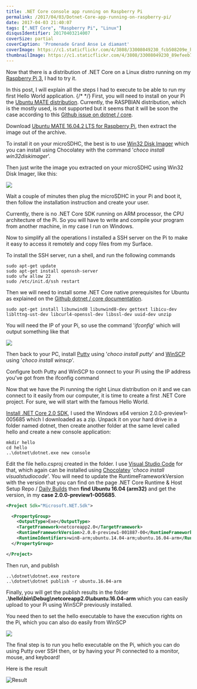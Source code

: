 ```yaml
---
title: .NET Core console app running on Raspberry Pi
permalink: /2017/04/03/Dotnet-Core-app-running-on-raspberry-pi/
date: 2017-04-03 21:40:07
tags: [".NET Core", "Raspberry Pi", "Linux"]
disqusIdentifier: 20170403214007
coverSize: partial
coverCaption: 'Promenade Grand Anse Le diamant'
coverImage: https://c1.staticflickr.com/4/3808/33008049230_fcb508209e_h.jpg
thumbnailImage: https://c1.staticflickr.com/4/3808/33008049230_89efeeb73d_q.jpg
---
```


Now that there is a distribution of .NET Core on a Linux distro running on my [Raspberry Pi 3](https://www.raspberrypi.org/products/raspberry-pi-3-model-b/), I had to try it.

In this post, I will explain all the steps I had to execute to be able to run my first Hello World application.
{/* <!-- more --> */}
First, you will need to install on your Pi the [Ubuntu MATE distribution](https://ubuntu-mate.org/raspberry-pi/). Currently, the RASPBIAN distribution, which is the mostly used, is not supported but it seems that it will be soon the case according to this [Github issue on dotnet / core](https://github.com/dotnet/core/issues/447).

Download [Ubuntu MATE 16.04.2 LTS for Raspberry Pi](https://ubuntu-mate.org/download/), then extract the image out of the archive.

To install it on your microSDHC, the best is to use [Win32 Disk Imager](https://chocolatey.org/packages/win32diskimager) which you can install using Chocolatey with the command '*choco install win32diskimager*'.

Then just write the image you extracted on your microSDHC using Win32 Disk Imager, like this:

![](https://c1.staticflickr.com/3/2822/32957708953_4ff95b973b_o.png)

Wait a couple of minutes then plug the microSDHC in your Pi and boot it, then follow the installation instruction and create your user.

Currently, there is no .NET Core SDK running on ARM processor, the CPU architecture of the Pi. So you will have to write and compile your program from another machine, in my case I run on Windows.

Now to simplify all the operations I installed a SSH server on the Pi to make it easy to access it remotely and copy files from my Surface.

To install the SSH server, run a shell, and run the following commands

```shell {data-file=installSSSHServer data-gist=75b6b70d1bcdc3b4caa030160dbcb018}
sudo apt-get update
sudo apt-get install openssh-server
sudo ufw allow 22
sudo /etc/init.d/ssh restart
```

Then we will need to install some .NET Core native prerequisites for Ubuntu as explained on the [Github dotnet / core documentation](https://github.com/dotnet/core/blob/master/Documentation/prereqs.md).

```shell {data-file=prerequisites data-gist=cf534c59a094654491e28b0d1701738a}
sudo apt-get install libunwind8 libunwind8-dev gettext libicu-dev liblttng-ust-dev libcurl4-openssl-dev libssl-dev uuid-dev unzip
```

You will need the IP of your Pi, so use the command '*ifconfig*' which will output something like that

![](https://c2.staticflickr.com/4/3816/32957721773_5f33093414_o.png)

Then back to your PC, install [Putty](https://chocolatey.org/packages/putty) using '*choco install putty*' and [WinSCP](https://chocolatey.org/packages/winscp) using '*choco install winscp*'.

Configure both Putty and WinSCP to connect to your Pi using the IP address you've got from the ifconfig command

Now that we have the Pi running the right Linux distribution on it and we can connect to it easily from our computer, it is time to create a first .NET Core project. For sure, we will start with the famous Hello World.

[Install .NET Core 2.0 SDK](https://github.com/dotnet/cli/tree/master), I used the Windows x64 version 2.0.0-preview1-005685 which I downloaded as a zip. Unpack it on your hard drive in a folder named dotnet, then create another folder at the same level called hello and create a new console application:

```shell {data-file=create_project data-gist=0b60cae1c6c10ccab6ed3f167e766cb5}
mkdir hello
cd hello
..\dotnet\dotnet.exe new console
```

Edit the file hello.csproj created in the folder. I use [Visual Studio Code](https://code.visualstudio.com/) for that, which again can be installed using [Chocolatey](https://chocolatey.org/packages/VisualStudioCode) '*choco install visualstudiocode*'. You will need to update the RuntimeFrameworkVersion with the version that you can find on the page .NET Core Runtime & Host Setup Repo / [Daily Builds](https://github.com/dotnet/core-setup#daily-builds) then **find Ubuntu 16.04 (arm32)** and get the version, in my **case 2.0.0-preview1-005685**.

```xml {data-file=hello.csproj data-gist=809deab02a08a52ee17f3cb03a7b39c1}
<Project Sdk="Microsoft.NET.Sdk">

  <PropertyGroup>
    <OutputType>Exe</OutputType>
    <TargetFramework>netcoreapp2.0</TargetFramework>
    <RuntimeFrameworkVersion>2.0.0-preview1-001887-00</RuntimeFrameworkVersion>
    <RuntimeIdentifiers>win8-arm;ubuntu.14.04-arm;ubuntu.16.04-arm</RuntimeIdentifiers>
  </PropertyGroup>

</Project>
```

Then run, and publish

```shell {data-file=run_publish data-gist=98813ec107d827fd3ef3cb6178d36caf}
..\dotnet\dotnet.exe restore
..\dotnet\dotnet publish -r ubuntu.16.04-arm
```

Finally, you will get the publish results in the folder **.\hello\bin\Debug\netcoreapp2.0\ubuntu.16.04-arm** which you can easily upload to your Pi using WinSCP previously installed.

You need then to set the hello executable to have the execution rights on the Pi, which you can also do easily from WinSCP

![](https://c1.staticflickr.com/3/2806/33821762845_f3033ff9db_o.png)

The final step is to run you hello executable on the Pi, which you can do using Putty over SSH then, or by having your Pi connected to a monitor, mouse, and keyboard!

Here is the result

![Result](https://c2.staticflickr.com/4/3856/32957716323_e196bc13f0_o.png)
